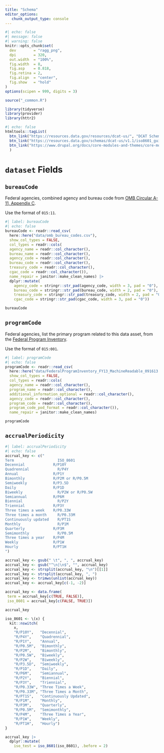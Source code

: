 ```yaml
---
title: "Schema"
editor_options: 
   chunk_output_type: console
---
```


```r
#| echo: false
#| message: false
#| warning: false
knitr::opts_chunk$set(
  dev        = "ragg_png",
  dpi        = 320,
  out.width  = "100%",
  fig.width  = 8,
  fig.asp    = 0.818,
  fig.retina = 2,
  fig.align  = "center",
  fig.show   = "hold"
)
options(scipen = 999, digits = 3)

source("_common.R")

library(tidyverse)
library(provider)
library(httr2)
```

```r
#| echo: false
htmltools::tagList(
  btn_link("https://resources.data.gov/resources/dcat-us/", "DCAT Schema"),
  btn_link("https://resources.data.gov/schemas/dcat-us/v1.1/iso8601_guidance/#accrualperiodicity", "ISO8601"),
  btn_link("https://www.drupal.org/docs/core-modules-and-themes/core-modules/jsonapi-module/filtering", "Drupal JSONAPI")
  )


```

# `dataset` Fields

## `bureauCode`

Federal agencies, combined agency and bureau code from [OMB Circular A-11, Appendix C](https://obamawhitehouse.archives.gov/sites/default/files/omb/assets/a11_current_year/app_c.pdf). 

Use the format of `015:11`.

```r
#| label: bureauCode
#| echo: false
bureauCode <- readr::read_csv(
  here::here("data/omb_bureau_codes.csv"), 
  show_col_types = FALSE,
  col_types = readr::cols(
  agency_name = readr::col_character(),
  bureau_name = readr::col_character(),
  agency_code = readr::col_character(),
  bureau_code = readr::col_character(),
  treasury_code = readr::col_character(),
  cgac_code = readr::col_character()),
  name_repair = janitor::make_clean_names) |> 
  dplyr::mutate(
    agency_code = stringr::str_pad(agency_code, width = 3, pad = "0"),
    bureau_code = stringr::str_pad(bureau_code, width = 2, pad = "0"),
    treasury_code = stringr::str_pad(treasury_code, width = 2, pad = "0"),
    cgac_code = stringr::str_pad(cgac_code, width = 3, pad = "0"))

bureauCode
```

## `programCode`

Federal agencies, list the primary program related to this data asset, from the [Federal Program Inventory](https://resources.data.gov/schemas/dcat-us/v1.1/FederalProgramInventory_FY13_MachineReadable_091613.csv). 

Use the format of `015:001`.

```r
#| label: programCode
#| echo: false
programCode <- readr::read_csv(
  here::here("data/FederalProgramInventory_FY13_MachineReadable_091613.csv"), 
  show_col_types = FALSE,
  col_types = readr::cols(
  agency_name = readr::col_character(),
  program_name = readr::col_character(),
  additional_information_optional = readr::col_character(),
  agency_code = readr::col_character(),
  program_code = readr::col_character(),
  program_code_pod_format = readr::col_character()),
  name_repair = janitor::make_clean_names)

programCode
```

## `accrualPeriodicity`

```r
#| label: accrualPeriodicity
#| echo: false
accrual_key <- c("
Term 	                ISO_8601
Decennial 	          R/P10Y
Quadrennial 	        R/P4Y
Annual 	              R/P1Y
Bimonthly 	          R/P2M or R/P0.5M
Semiweekly 	          R/P3.5D
Daily 	              R/P1D
Biweekly 	            R/P2W or R/P0.5W
Semiannual 	          R/P6M
Biennial 	            R/P2Y
Triennial 	          R/P3Y
Three times a week 	  R/P0.33W
Three times a month 	R/P0.33M
Continuously updated 	R/PT1S
Monthly             	R/P1M
Quarterly 	          R/P3M
Semimonthly 	        R/P0.5M
Three times a year 	  R/P4M
Weekly 	              R/P1W
Hourly 	              R/PT1H
")

accrual_key <- gsub(" \t", ", ", accrual_key)
accrual_key <- gsub("^\n|\n$", "", accrual_key)
accrual_key <- strsplit(accrual_key, "\n")[[1]]
accrual_key <- strsplit(accrual_key, ", ")
accrual_key <- trimws(unlist(accrual_key))
accrual_key <- accrual_key[c(-1, -2)]

accrual_key <- data.frame(
 term = accrual_key[c(TRUE, FALSE)],
 iso_8601 = accrual_key[c(FALSE, TRUE)])

accrual_key
```


```r
iso_8601 <- \(x) {
  kit::nswitch(
    x,
    "R/P10Y",   "Decennial",
    "R/P4Y",    "Quadrennial",
    "R/P1Y",    "Annual",
    "R/P0.5M",  "Bimonthly",
    "R/P2M",    "Bimonthly",
    "R/P0.5W",  "Biweekly",
    "R/P2W",    "Biweekly",
    "R/P3.5D",  "Semiweekly",
    "R/P1D",    "Daily",
    "R/P6M",    "Semiannual",
    "R/P2Y",    "Biennial",
    "R/P3Y",    "Triennial",
    "R/P0.33W", "Three Times a Week",
    "R/P0.33M", "Three Times a Month",
    "R/PT1S",   "Continuously Updated",
    "R/P1M",    "Monthly",
    "R/P3M",    "Quarterly",
    "R/P0.5M",  "Semimonthly",
    "R/P4M",    "Three Times a Year",
    "R/P1W",    "Weekly",
    "R/PT1H",   "Hourly")
}

accrual_key |> 
  dplyr::mutate(
    iso_test = iso_8601(iso_8601), .before = 2)
```


